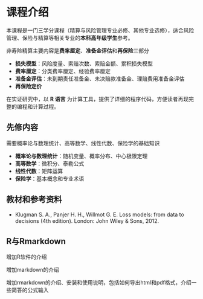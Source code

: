 # 课程介绍 {#intro}

本课程是一门三学分课程（精算与风险管理专业必修、其他专业选修），适合风险管理、保险与精算等相关专业的**本科高年级学生**参考。 

非寿险精算主要内容是**费率厘定**、**准备金评估**和**再保险**三部分

- **损失模型**：风险度量、索赔次数、索赔金额、累积损失模型
- **费率厘定**：分类费率厘定、经验费率厘定
- **准备金评估**：未到期责任准备金、未决赔款准备金、理赔费用准备金评估
- **再保险定价**

在实证研究中，以 **R 语言** 为计算工具，提供了详细的程序代码，方便读者再现完整的编程和计算过程。

## 先修内容
需要概率论与数理统计、高等数学、线性代数、保险学的基础知识

- **概率论与数理统计**：随机变量、概率分布、中心极限定理
- **高等数学**：微积分、泰勒公式
- **线性代数**：矩阵运算
- **保险学**：基本概念和专业术语


## 教材和参考资料

- Klugman S. A., Panjer H. H., Willmot G. E. Loss models: from data to decisions (4th edition).  London: John Wiley & Sons, 2012.


## R与Rmarkdown

增加R软件的介绍

增加markdown的介绍

增加rmarkdown的介绍、安装和使用说明，包括如何导出html和pdf格式，介绍一些简答的公式输入







